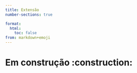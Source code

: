 ```yaml
---
title: Extensão
number-sections: true

format:
  html:
    toc: false
from: markdown+emoji
---
```


# Em construção :construction:


